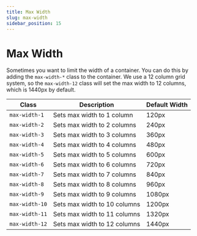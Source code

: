 ```yaml
---
title: Max Width
slug: max-width
sidebar_position: 15
---
```


# Max Width

Sometimes you want to limit the width of a container. You can do this by adding the `max-width-*` class to the container. We use a 12 column grid system, so the `max-width-12` class will set the max width to 12 columns, which is 1440px by default.

| Class | Description | Default Width |
| --- | --- | --- |
| `max-width-1` | Sets max width to 1 column | 120px |
| `max-width-2` | Sets max width to 2 columns | 240px |
| `max-width-3` | Sets max width to 3 columns | 360px |
| `max-width-4` | Sets max width to 4 columns | 480px |
| `max-width-5` | Sets max width to 5 columns | 600px |
| `max-width-6` | Sets max width to 6 columns | 720px |
| `max-width-7` | Sets max width to 7 columns | 840px |
| `max-width-8` | Sets max width to 8 columns | 960px |
| `max-width-9` | Sets max width to 9 columns | 1080px |
| `max-width-10` | Sets max width to 10 columns | 1200px |
| `max-width-11` | Sets max width to 11 columns | 1320px |
| `max-width-12` | Sets max width to 12 columns | 1440px |
